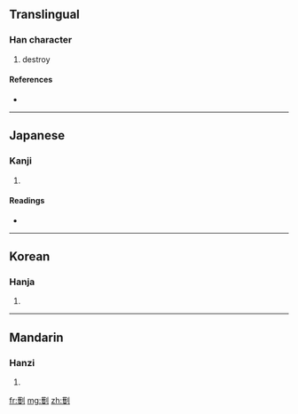 ==Translingual==

===Han character===
{{Han char|rn=18|rad=刀|as=14|sn=16|four=|canj=廿水中弓 (TELN)}}

# destroy

====References====
* {{Han ref|kx=0145.020|dkj=02237|dj=0326.080|hdz=10357.070|uh=5290|ud=21136}}

----

==Japanese==

===Kanji===
{{ja-kanji|grade=|rs=刀14}}

# {{defn|Japanese}}

====Readings====
* {{ja-readings|on=[[かく]] (kaku), [[きゃく]] (kyaku)|kun=[[さく]] (saku)}}

----

==Korean==

===Hanja===
{{ko-hanja|hangeul=확|rv=hwak|mr=hwak}}

# {{defn|Korean}}

----

==Mandarin==

===Hanzi===
{{cmn-hanzi|pin=[[huō]] ([[huo1]])|wg=huo<sup>1</sup>}}

# {{defn|Mandarin}}

[[fr:劐]]
[[mg:劐]]
[[zh:劐]]